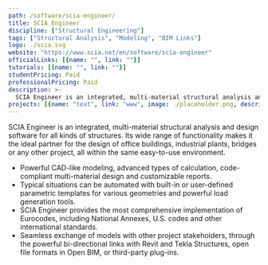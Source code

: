 ```yaml
---
path: /software/scia-engineer/
title: SCIA Engineer
discipline: ["Structural Engineering"]
tags: ["Structural Analysis", "Modeling", "BIM Links"]
logo: ./scia.svg
website: "https://www.scia.net/en/software/scia-engineer"
officialLinks: [{name: "", link: ""}]
tutorials: [{name: "", link: ""}]
studentPricing: Paid
professionalPricing: Paid
description: >-
  SCIA Engineer is an integrated, multi-material structural analysis and design software for all kinds of structures. Its wide range of functionality makes it the ideal partner for the design of office buildings, industrial plants, bridges or any other project, all within the same easy-to-use environment.
projects: [{name: "text", link: "www", image: ./placeholder.png, description: "blah blah"}]
---
```


SCIA Engineer is an integrated, multi-material structural analysis and design software for all kinds of structures. Its wide range of functionality makes it the ideal partner for the design of office buildings, industrial plants, bridges or any other project, all within the same easy-to-use environment.

 - Powerful CAD-like modeling, advanced types of calculation, code-compliant multi-material design and customizable reports.
 - Typical situations can be automated with built-in or user-defined parametric templates for various geometries and powerful load generation tools.
 - SCIA Engineer provides the most comprehensive implementation of Eurocodes, including National Annexes, U.S. codes and other international standards.
 - Seamless exchange of models with other project stakeholders, through the powerful bi-directional links with Revit and Tekla Structures, open file formats in Open BIM, or third-party plug-ins.
